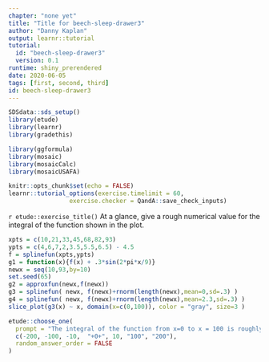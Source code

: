```yaml
---
chapter: "none yet"
title: "Title for beech-sleep-drawer3"
author: "Danny Kaplan"
output: learnr::tutorial
tutorial:
  id: "beech-sleep-drawer3"
  version: 0.1
runtime: shiny_prerendered
date: 2020-06-05 
tags: [first, second, third]
id: beech-sleep-drawer3
---
```


```r
SDSdata::sds_setup()
library(etude)
library(learnr)
library(gradethis)

library(ggformula)
library(mosaic)
library(mosaicCalc)
library(mosaicUSAFA)

knitr::opts_chunk$set(echo = FALSE)
learnr::tutorial_options(exercise.timelimit = 60, 
                 exercise.checker = QandA::save_check_inputs)
```


`r etude::exercise_title()` At a glance, give a rough numerical value for the integral of the function shown in the plot.

```r
xpts = c(10,21,33,45,68,82,93)
ypts = c(4,6,7,2,3.5,5.5,6.5) - 4.5
f = splinefun(xpts,ypts)
g1 = function(x){f(x) + .3*sin(2*pi*x/9)}
newx = seq(10,93,by=10)
set.seed(65)
g2 = approxfun(newx,f(newx))
g3 = splinefun( newx, f(newx)+rnorm(length(newx),mean=0,sd=.3) )
g4 = splinefun( newx, f(newx)+rnorm(length(newx),mean=2.3,sd=.3) )
slice_plot(g3(x) ~ x, domain(x=c(0,100)), color = "gray", size=3 ) 
```

```r
etude::choose_one(
  prompt = "The integral of the function from x=0 to x = 100 is roughly ...",
  c(-200, -100, -10,  "+0+", 10, "100", "200"),
  random_answer_order = FALSE
)
```


